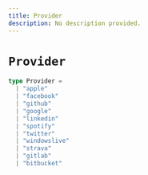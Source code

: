 ```yaml
---
title: Provider
description: No description provided.
---
```


# `Provider`

```ts
type Provider =
  | "apple"
  | "facebook"
  | "github"
  | "google"
  | "linkedin"
  | "spotify"
  | "twitter"
  | "windowslive"
  | "strava"
  | "gitlab"
  | "bitbucket"
```
